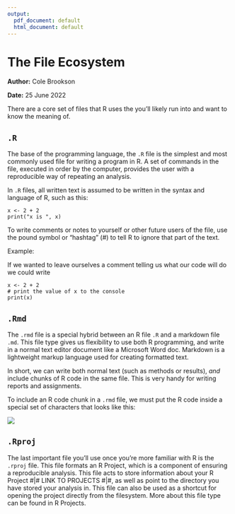 ```yaml
---
output:
  pdf_document: default
  html_document: default
---
```

# The File Ecosystem

**Author:** Cole Brookson

**Date:** 25 June 2022

There are a core set of files that R uses the you'll likely run into and want to know the meaning of. 

## `.R` 

The base of the programming language, the `.R` file is the simplest and most commonly used file for writing a program in R. A set of commands in the file, executed in order by the computer, provides the user with a reproducible way of repeating an analysis. 

In `.R` files, all written text is assumed to be written in the syntax and language of R, such as this: 

```
x <- 2 + 2
print("x is ", x)
```

To write comments or notes to yourself or other future users of the file, use the pound symbol or "hashtag" (#) to tell R to ignore that part of the text. 

Example:

If we wanted to leave ourselves a comment telling us what our code will do we could write 
```
x <- 2 + 2
# print the value of x to the console
print(x) 
```

## `.Rmd` 

The `.rmd` file is a special hybrid between an R file `.R` and a markdown file `.md`. This file type gives us flexibility to use both R programming, and write in a normal text editor document like a Microsoft Word doc. Markdown is a lightweight markup language used for creating formatted text. 

In short, we can write both normal text (such as methods or results), *and* include chunks of R code in the same file. This is very handy for writing reports and assignments.

To include an R code chunk in a `.rmd` file, we must put the R code inside a special set of characters that looks like this: 

![](./img/rmarkdown-chunk.png)

## `.Rproj`

The last important file you'll use once you're more familiar with R is the `.rproj` file. This file formats an R Project, which is a component of ensuring a reproducible analysis. This file acts to store information about your R Project #|# LINK TO PROJECTS #|#, as well as point to the directory you have stored your analysis in. This file can also be used as a shortcut for opening the project directly from the filesystem. More about this file type can be found in R Projects. 


